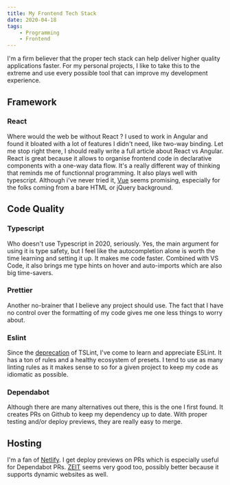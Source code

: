 ```yaml
---
title: My Frontend Tech Stack
date: 2020-04-18
tags:
    - Programming
    - Frontend
---
```


I'm a firm believer that the proper tech stack can help deliver higher quality applications faster. For my personal projects, I like to take this to the extreme and use every possible tool that can improve my development experience.

## Framework

### React

Where would the web be without React ? I used to work in Angular and found it bloated with a lot of features I didn't need, like two-way binding. Let me stop right there, I should really write a full article about React vs Angular. React is great because it allows to organise frontend code in declarative components with a one-way data flow. It's a really different way of thinking that reminds me of functionnal programming. It also plays well with typescript. Although i've never tried it, [Vue](https://vuejs.org/) seems promising, especially for the folks coming from a bare HTML or jQuery background.


## Code Quality

### Typescript

Who doesn't use Typescript in 2020, seriously. Yes, the main argument for using it is type safety, but I feel like the autocompletion alone is worth the time learning and setting it up. It makes me code faster. Combined with VS Code, it also brings me type hints on hover and auto-imports which are also big time-savers.

### Prettier

Another no-brainer that I believe any project should use. The fact that I have no control over the formatting of my code gives me one less things to worry about.

### Eslint

Since the [deprecation](https://github.com/palantir/tslint/issues/4534) of TSLint, I've come to learn and appreciate ESLint. It has a ton of rules and a healthy ecosystem of presets. I tend to use as many linting rules as it makes sense to so for a given project to keep my code as idiomatic as possible.

### Dependabot

Although there are many alternatives out there, this is the one I first found. It creates PRs on Github to keep my dependency up to date. With proper testing and/or deploy previews, they are really easy to merge.

## Hosting

I'm a fan of [Netlify](https://www.netlify.com/). I get deploy previews on PRs which is especially useful for Dependabot PRs. [ZEIT](https://zeit.co/) seems very good too, possibly better because it supports dynamic websites as well.
